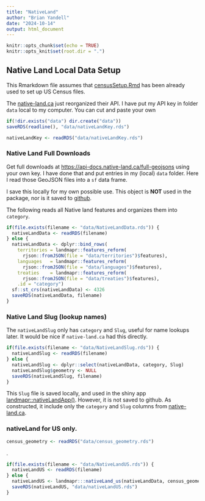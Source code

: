 ```yaml
---
title: "NativeLand"
author: "Brian Yandell"
date: "2024-10-14"
output: html_document
---
```


```r
knitr::opts_chunk$set(echo = TRUE)
knitr::opts_knit$set(root.dir = ".")
```

## Native Land Local Data Setup

This Rmarkdown file assumes that 
[censusSetup.Rmd](https://github.com/byandell-envsys/landmapr/blob/main/censusSetup.Rmd)
has been already used to set up US Census files.

The
[native-land.ca](https://native-land.ca/resources/api-docs/)
just reorganized their API.
I have put my API key in folder `data` local to my computer.
You can cut and paste your own

```r
if(!dir.exists("data") dir.create("data"))
saveRDS(readline(), "data/nativeLandKey.rds")
```

```r
nativeLandKey <- readRDS("data/nativeLandKey.rds")
```

### Native Land Full Downloads

Get full downloads at <https://api-docs.native-land.ca/full-geojsons>
using your own key.
I have done that and put entries in my (local) `data` folder.
Here I read those GeoJSON files into a `sf` data frame.

I save this locally for my own possible use.
This object is **NOT** used in the package, nor is it
saved to
[github](https://github.com/byandell-envsys/nativeLand).

The following reads all Native land features and
organizes them into `category`.

```r
if(file.exists(filename <- "data/NativeLandData.rds")) {
  nativeLandData <- readRDS(filename)
} else {
  nativeLandData <- dplyr::bind_rows(
    territories = landmapr::features_reform(
      rjson::fromJSON(file = "data/territories")$features),
    languages   = landmapr::features_reform(
      rjson::fromJSON(file = "data/languages")$features),
    treaties    = landmapr::features_reform(
      rjson::fromJSON(file = "data/treaties")$features),
    .id = "category")
  sf::st_crs(nativeLandData) <- 4326
  saveRDS(nativeLandData, filename)
}
```

### Native Land Slug (lookup names)

The `nativeLandSlug` only has `category` and `Slug`,
useful for name lookups later. 
It would be nice if `native-land.ca` had this directly.

```r
if(file.exists(filename <- "data/NativeLandSlug.rds")) {
  nativeLandSlug <- readRDS(filename)
} else {
  nativeLandSlug <- dplyr::select(nativeLandData, category, Slug)
  nativeLandSlug$geometry <- NULL
  saveRDS(nativeLandSlug, filename)
}
```

This `Slug` file is saved locally, and used in the shiny app
[landmapr::nativeLandApp()](https://github.com/byandell-envsys/landmapr/blob/main/R/nativeLand.R).
However, it is not saved to github.
As constructed, it include only the `category` and `Slug`
columns from
[native-land.ca](https://native-land.ca/resources/api-docs/).

### nativeLand for US only.

```r
census_geometry <- readRDS("data/census_geometry.rds")
```
.
```r
if(file.exists(filename <- "data/NativeLandUS.rds")) {
  nativeLandUS <- readRDS(filename)
} else {
  nativeLandUS <- landmapr:::nativeLand_us(nativeLandData, census_geometry)
  saveRDS(nativeLandUS, "data/nativeLandUS.rds")
}
```
